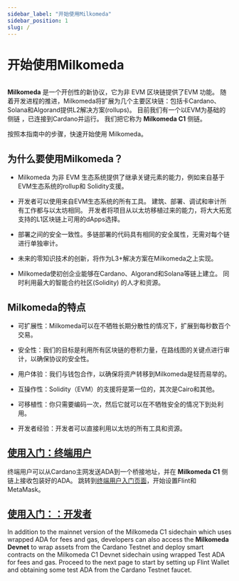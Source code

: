 ```yaml
---
sidebar_label: "开始使用Milkomeda"
sidebar_position: 1
slug: /
---
```



# 开始使用Milkomeda

<img src={milkomedaBanner} className="img-full" alt="" />

**Milkomeda** 是一个开创性的新协议，它为非 EVM 区块链提供了EVM 功能。 随着开发进程的推进，Milkomeda将扩展为几个主要区块链：包括卡Cardano、Solana和Algorand提供L2解决方案(rollups)。 目前我们有一个以EVM为基础的侧链 ，已连接到Cardano并运行。 我们把它称为 **Milkomeda C1** 侧链。

按照本指南中的步骤，快速开始使用 Milkomeda。

## 为什么要使用Milkomeda？

- Milkomeda 为非 EVM 生态系统提供了继承关键元素的能力，例如来自基于EVM生态系统的rollup和 Solidity支援。

- 开发者可以使用来自EVM生态系统的所有工具。 建筑、部署、调试和审计所有工作都与以太坊相同。 开发者将项目从以太坊移植过来的能力，将大大拓宽支持的L1区块链上可用的dApps选择。

- 部署之间的安全一致性。多链部署的代码具有相同的安全属性，无需对每个链进行单独审计。

- 未来的零知识技术的创新，将作为L3+解决方案在Milkomeda之上实现。

- Milkomeda使初创企业能够在Cardano、Algorand和Solana等链上建立。 同时利用最大的智能合约社区(Solidity) 的人才和资源。

## Milkomeda的特点

- 可扩展性：Milkomeda可以在不牺牲长期分散性的情况下，扩展到每秒数百个交易。

- 安全性：我们的目标是利用所有区块链的卷积力量，在路线图的关键点进行审计，以确保协议的安全性。

- 用户体验：我们与钱包合作，以确保将资产转移到Milkomeda是轻而易举的。

- 互操作性：Solidity（EVM）的支援将是第一位的，其次是Cairo和其他。

- 可移植性：你只需要编码一次，然后它就可以在不牺牲安全的情况下到处利用。

- 开发者经验：开发者可以直接利用以太坊的所有工具和资源。

## [使用入门：终端用户](./cardano/for-end-users/)

终端用户可以从Cardano主网发送ADA到一个桥接地址，并在 **Milkomeda C1** 侧链上接收包装好的ADA。 跳转到[终端用户入门页面](./cardano/for-end-users)，开始设置Flint和MetaMask。

## [使用入门：：开发者](./cardano/for-developers/)

In addition to the mainnet version of the Milkomeda C1 sidechain which uses wrapped ADA for fees and gas, developers can also access the **Milkomeda Devnet** to wrap assets from the Cardano Testnet and deploy smart contracts on the Milkomeda C1 Devnet sidechain using wrapped Test ADA for fees and gas. Proceed to the next page to start by setting up Flint Wallet and obtaining some test ADA from the Cardano Testnet faucet.
